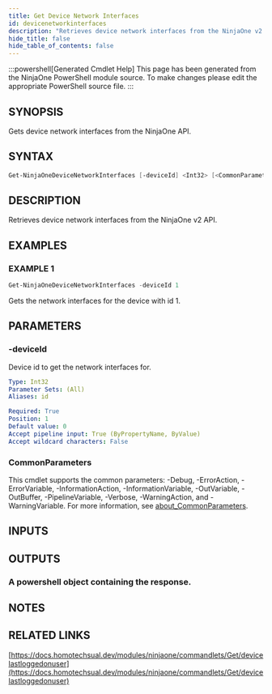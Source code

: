 ```yaml
---
title: Get Device Network Interfaces
id: devicenetworkinterfaces
description: "Retrieves device network interfaces from the NinjaOne v2 API."
hide_title: false
hide_table_of_contents: false
---
```


:::powershell[Generated Cmdlet Help]
This page has been generated from the NinjaOne PowerShell module source. To make changes please edit the appropriate PowerShell source file.
:::

## SYNOPSIS

Gets device network interfaces from the NinjaOne API.

## SYNTAX

```powershell
Get-NinjaOneDeviceNetworkInterfaces [-deviceId] <Int32> [<CommonParameters>]
```

## DESCRIPTION

Retrieves device network interfaces from the NinjaOne v2 API.

## EXAMPLES

### EXAMPLE 1

```powershell
Get-NinjaOneDeviceNetworkInterfaces -deviceId 1
```

Gets the network interfaces for the device with id 1.

## PARAMETERS

### -deviceId

Device id to get the network interfaces for.

```yaml
Type: Int32
Parameter Sets: (All)
Aliases: id

Required: True
Position: 1
Default value: 0
Accept pipeline input: True (ByPropertyName, ByValue)
Accept wildcard characters: False
```

### CommonParameters

This cmdlet supports the common parameters: -Debug, -ErrorAction, -ErrorVariable, -InformationAction, -InformationVariable, -OutVariable, -OutBuffer, -PipelineVariable, -Verbose, -WarningAction, and -WarningVariable. For more information, see [about_CommonParameters](http://go.microsoft.com/fwlink/?LinkID=113216).

## INPUTS


## OUTPUTS

### A powershell object containing the response.

## NOTES

## RELATED LINKS

[https://docs.homotechsual.dev/modules/ninjaone/commandlets/Get/devicelastloggedonuser](https://docs.homotechsual.dev/modules/ninjaone/commandlets/Get/devicelastloggedonuser)
